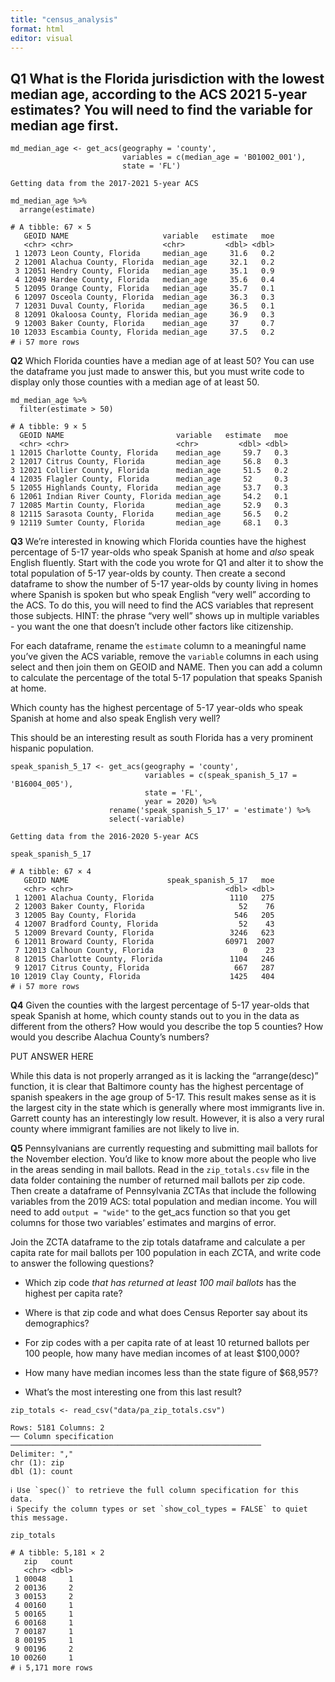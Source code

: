 ```yaml
---
title: "census_analysis"
format: html
editor: visual
---
```


## **Q1** What is the Florida jurisdiction with the lowest median age, according to the ACS 2021 5-year estimates? You will need to find the variable for median age first.

```         
md_median_age <- get_acs(geography = 'county', 
                         variables = c(median_age = 'B01002_001'), 
                         state = 'FL')
```

```         
Getting data from the 2017-2021 5-year ACS
```

```         
md_median_age %>% 
  arrange(estimate)
```

```         
# A tibble: 67 × 5
   GEOID NAME                     variable   estimate   moe
   <chr> <chr>                    <chr>         <dbl> <dbl>
 1 12073 Leon County, Florida     median_age     31.6   0.2
 2 12001 Alachua County, Florida  median_age     32.1   0.2
 3 12051 Hendry County, Florida   median_age     35.1   0.9
 4 12049 Hardee County, Florida   median_age     35.6   0.4
 5 12095 Orange County, Florida   median_age     35.7   0.1
 6 12097 Osceola County, Florida  median_age     36.3   0.3
 7 12031 Duval County, Florida    median_age     36.5   0.1
 8 12091 Okaloosa County, Florida median_age     36.9   0.3
 9 12003 Baker County, Florida    median_age     37     0.7
10 12033 Escambia County, Florida median_age     37.5   0.2
# ℹ 57 more rows
```

**Q2** Which Florida counties have a median age of at least 50? You can use the dataframe you just made to answer this, but you must write code to display only those counties with a median age of at least 50.

```         
md_median_age %>% 
  filter(estimate > 50)
```

```         
# A tibble: 9 × 5
  GEOID NAME                         variable   estimate   moe
  <chr> <chr>                        <chr>         <dbl> <dbl>
1 12015 Charlotte County, Florida    median_age     59.7   0.3
2 12017 Citrus County, Florida       median_age     56.8   0.3
3 12021 Collier County, Florida      median_age     51.5   0.2
4 12035 Flagler County, Florida      median_age     52     0.3
5 12055 Highlands County, Florida    median_age     53.7   0.3
6 12061 Indian River County, Florida median_age     54.2   0.1
7 12085 Martin County, Florida       median_age     52.9   0.3
8 12115 Sarasota County, Florida     median_age     56.5   0.2
9 12119 Sumter County, Florida       median_age     68.1   0.3
```

**Q3** We're interested in knowing which Florida counties have the highest percentage of 5-17 year-olds who speak Spanish at home and *also* speak English fluently. Start with the code you wrote for Q1 and alter it to show the total population of 5-17 year-olds by county. Then create a second dataframe to show the number of 5-17 year-olds by county living in homes where Spanish is spoken but who speak English "very well" according to the ACS. To do this, you will need to find the ACS variables that represent those subjects. HINT: the phrase "very well" shows up in multiple variables - you want the one that doesn't include other factors like citizenship.

For each dataframe, rename the `estimate` column to a meaningful name you've given the ACS variable, remove the `variable` columns in each using select and then join them on GEOID and NAME. Then you can add a column to calculate the percentage of the total 5-17 population that speaks Spanish at home.

Which county has the highest percentage of 5-17 year-olds who speak Spanish at home and also speak English very well?

This should be an interesting result as south Florida has a very prominent hispanic population.

```         
speak_spanish_5_17 <- get_acs(geography = 'county', 
                              variables = c(speak_spanish_5_17 = 'B16004_005'), 
                              state = 'FL', 
                              year = 2020) %>%
                      rename('speak_spanish_5_17' = 'estimate') %>%
                      select(-variable) 
```

```         
Getting data from the 2016-2020 5-year ACS
```

```         
speak_spanish_5_17
```

```         
# A tibble: 67 × 4
   GEOID NAME                      speak_spanish_5_17   moe
   <chr> <chr>                                  <dbl> <dbl>
 1 12001 Alachua County, Florida                 1110   275
 2 12003 Baker County, Florida                     52    76
 3 12005 Bay County, Florida                      546   205
 4 12007 Bradford County, Florida                  52    43
 5 12009 Brevard County, Florida                 3246   623
 6 12011 Broward County, Florida                60971  2007
 7 12013 Calhoun County, Florida                    0    23
 8 12015 Charlotte County, Florida               1104   246
 9 12017 Citrus County, Florida                   667   287
10 12019 Clay County, Florida                    1425   404
# ℹ 57 more rows
```

**Q4** Given the counties with the largest percentage of 5-17 year-olds that speak Spanish at home, which county stands out to you in the data as different from the others? How would you describe the top 5 counties? How would you describe Alachua County's numbers?

PUT ANSWER HERE

While this data is not properly arranged as it is lacking the "arrange(desc)" function, it is clear that Baltimore county has the highest percentage of spanish speakers in the age group of 5-17. This result makes sense as it is the largest city in the state which is generally where most immigrants live in. Garrett county has an interestingly low result. However, it is also a very rural county where immigrant families are not likely to live in.

**Q5** Pennsylvanians are currently requesting and submitting mail ballots for the November election. You'd like to know more about the people who live in the areas sending in mail ballots. Read in the `zip_totals.csv` file in the data folder containing the number of returned mail ballots per zip code. Then create a dataframe of Pennsylvania ZCTAs that include the following variables from the 2019 ACS: total population and median income. You will need to add `output = "wide"` to the get_acs function so that you get columns for those two variables' estimates and margins of error.

Join the ZCTA dataframe to the zip totals dataframe and calculate a per capita rate for mail ballots per 100 population in each ZCTA, and write code to answer the following questions?

-   Which zip code *that has returned at least 100 mail ballots* has the highest per capita rate?

-   Where is that zip code and what does Census Reporter say about its demographics?

-   For zip codes with a per capita rate of at least 10 returned ballots per 100 people, how many have median incomes of at least \$100,000?

-   How many have median incomes less than the state figure of \$68,957?

-   What's the most interesting one from this last result?

```         
zip_totals <- read_csv("data/pa_zip_totals.csv")
```

```         
Rows: 5181 Columns: 2
── Column specification ────────────────────────────────────────────────────────
Delimiter: ","
chr (1): zip
dbl (1): count

ℹ Use `spec()` to retrieve the full column specification for this data.
ℹ Specify the column types or set `show_col_types = FALSE` to quiet this message.
```

```         
zip_totals
```

```         
# A tibble: 5,181 × 2
   zip   count
   <chr> <dbl>
 1 00048     1
 2 00136     2
 3 00153     2
 4 00160     1
 5 00165     1
 6 00168     1
 7 00187     1
 8 00195     1
 9 00196     2
10 00260     1
# ℹ 5,171 more rows
```
